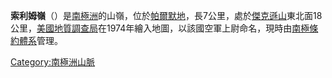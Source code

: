 {{coord|71|12|S|63|15|W|display=title}}

'''索利姆嶺'''（{{lang-en|Solem Ridge}}）是[[南極洲|南極洲]]的山嶺，位於[[帕爾默地|帕爾默地]]，長7公里，處於[[傑克遜山_(南極洲)|傑克遜山]]東北面18公里，[[美國地質調查局|美國地質調查局]]在1974年繪入地圖，以該國空軍上尉命名，現時由[[南極條約體系|南極條約體系]]管理。

{{Antarctica-geo-stub}}
[[Category:南極洲山脈|Category:南極洲山脈]]